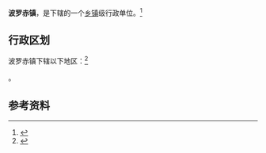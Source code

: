 {{中国乡级行政区|21/13/21/102/000}}

'''波罗赤镇'''，是{{PRC admin/fullname|21/13/21/102/000|3}}下辖的一个[[乡镇|乡镇]]级行政单位。<ref>{{PRC admin/ref sgc|{{PRC admin/parent|21/13/21/102/000}}}}</ref>

== 行政区划 ==

波罗赤镇下辖以下地区：<ref>{{PRC admin/ref sgc|21/13/21/102/000}}</ref>

{{PRC admin/children|21/13/21/102/000}}。

== 参考资料 ==

{{reflist}}

{{PRC admin/navcat|21/13/21/102/000}}
{{辽宁行政区划小作品}}